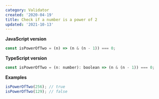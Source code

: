 ```yaml
---
category: Validator
created: '2020-04-19'
title: Check if a number is a power of 2
updated: '2021-10-13'
---
```


**JavaScript version**

```js
const isPowerOfTwo = (n) => (n & (n - 1)) === 0;
```

**TypeScript version**

```js
const isPowerOfTwo = (n: number): boolean => (n & (n - 1)) === 0;
```

**Examples**

```js
isPowerOfTwo(256); // true
isPowerOfTwo(129); // false
```
